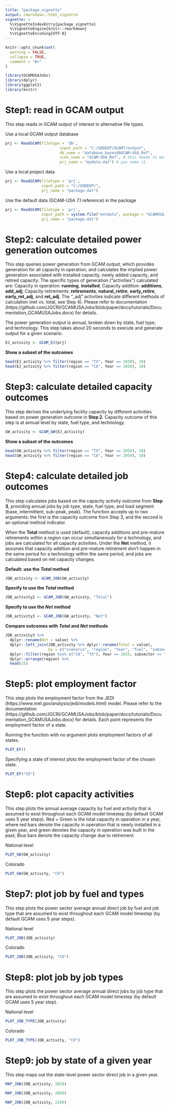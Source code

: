 ```yaml
---
title: "package_vignette"
output: rmarkdown::html_vignette
vignette: >
  %\VignetteIndexEntry{package_vignette}
  %\VignetteEngine{knitr::rmarkdown}
  %\VignetteEncoding{UTF-8}
---
```


```r
knitr::opts_chunk$set(
  warning = FALSE,
  collapse = TRUE,
  comment = "#>"
)
```

```r
library(GCAMUSAJobs)
library(dplyr)
library(ggplot2)
library(knitr)
```

# Step1: read in GCAM output
This step reads in GCAM output of interest in alternative file types.

Use a local GCAM output database 
```r
prj <- ReadGCAM(filetype = 'db',
                        input_path = "C:/GODEEP/GCAM7/output",
                        db_name = "database_basexdbGCAM-USA_Ref",
                        scen_name = "GCAM-USA_Ref", # this needs to match the scenario name specified in the DB
                        prj_name = "mydata.dat") # you name it
```

Use a local project data
```r
prj <- ReadGCAM(filetype = 'prj',
                input_path = "C:/GODEEP/",
                prj_name = "package.dat")
```

Use the default data (GCAM-USA 7.1 reference) in the package 
```r
prj <- ReadGCAM(filetype = 'prj',
                input_path = system.file("extdata", package = "GCAMUSAJobs"),
                prj_name = "package.dat")

```

# Step2: calculate detailed power generation outcomes
This step queries power generation from GCAM output, which provides generation for all capacity in operation, and calculates the implied power generation associated with installed capacity, newly added capacity, and retired capacity. The specific types of generation (“activities”) calculated are: Capacity in operation: **running**, **installed**; Capacity addition: **additions**, **add_adj**; Capacity retirements: **retirements**, **natural_retire**, **early_retire**, **early_ret_adj**, and **ret_adj**. The "_adj" activities indicate different methods of calculation (net vs. total, see Step 4). Please refer to documentation (https://github.com/JGCRI/GCAMUSAJobs/blob/paper/docs/tutorials/Documentation_GCAMUSAJobs.docx) for details.

The power generation output is annual, broken down by state, fuel type, and technology. This step takes about 20 seconds to execute and generate output for a given scenario.


```r
EJ_activity <- GCAM_EJ(prj)
```


**Show a subset of the outcomes**
```r
head(EJ_activity %>% filter(region == "TX", Year == 2050), 10)
head(EJ_activity %>% filter(region == "CA", Year == 2050), 10)
```

# Step3: calculate detailed capacity outcomes
This step derives the underlying facility capacity by different activities based on power generation outcome in **Step 2**. Capacity outcome of this step is at annual level by state, fuel type, and technology.

```r
GW_activity <- GCAM_GW(EJ_activity)
```

**Show a subset of the outcomes**
```r
head(GW_activity %>% filter(region == "TX", Year == 2050), 10)
head(GW_activity %>% filter(region == "CA", Year == 2050), 10)
```

# Step4: calculate detailed job outcomes 
This step calculates jobs based on the capacity activity outcome from **Step 3**, providing annual jobs by job type, state, fuel type, and load segment (base, intermittent, sub-peak, peak). The function accepts up to two arguments: the first is the capacity outcome from Step 3, and the second is an optional method indicator.

When the **Total** method is used (default), capacity additions and pre-mature retirements within a region can occur simultaneously for a technology, and jobs are calculated for all capacity activities. Under the **Net** method, it assumes that capacity addition and pre-mature retirement don’t happen in the same period for a technology within the same period, and jobs are calculated based on net capacity changes.


**Default: use the *Total* method**
```r
JOB_activity <- GCAM_JOB(GW_activity)
```

**Specify to use the *Total* method**
```r
JOB_activity2 <- GCAM_JOB(GW_activity, "Total")
```

**Specify to use the *Net* method**
```r
JOB_activity3 <- GCAM_JOB(GW_activity, "Net")
```

**Compare outcomes with *Total* and *Net* methods**
```r
JOB_activity3 %>% 
  dplyr::rename(Net = value) %>% 
  dplyr::left_join(JOB_activity %>% dplyr::rename(Total = value),
                   by = c("scenario", "region", "Year", "fuel", "subsector", "job", "Units")) %>% 
  dplyr::filter(region %in% c("CA", "TX"), Year == 2025, subsector == "gas_peak_CC") %>% 
  dplyr::arrange(region) %>% 
  head(15)

```


# Step5: plot employment factor

This step plots the employment factor from the JEDI (https://www.nrel.gov/analysis/jedi/models.html) model. Please refer to the documentation (https://github.com/JGCRI/GCAMUSAJobs/blob/paper/docs/tutorials/Documentation_GCAMUSAJobs.docx) for details. Each point represents the employment factor of a state.

Running the function with no argument plots employment factors of all states.

```r
PLOT_EF()
```


Specifying a state of interest plots the employment factor of the chosen state.
```r
PLOT_EF("CO")
```

# Step6: plot capacity activities 

This step plots the annual average capacity by fuel and activity that is assumed to exist throughout each GCAM model timestep (by default GCAM uses 5 year steps). Red + Green is the total capacity in operation in a year, where red bars denote the capacity in operation that is newly installed in a given year, and green denotes the capacity in operation was built in the past; Blue bars denote the capacity change due to retirement.

National level
```r
PLOT_GW(GW_activity)
```


Colorado
```r
PLOT_GW(GW_activity, "CO")
```

# Step7: plot job by fuel and types
This step plots the power sector average annual direct job by fuel and job type that are assumed to exist throughout each GCAM model timestep (by default GCAM uses 5 year steps).

National level
```r
PLOT_JOB(JOB_activity)
```

Colorado
```r
PLOT_JOB(JOB_activity, "CO")
```

# Step8: plot job by job types
This step plots the power sector average annual direct jobs by job type that are assumed to exist throughout each GCAM model timestep (by default GCAM uses 5 year step).

National level
```r
PLOT_JOB_TYPE(JOB_activity)
```

Colorado
```r
PLOT_JOB_TYPE(JOB_activity, "CO")
```

# Step9: job by state of a given year
This step maps out the state-level power sector direct job in a given year.

```r
MAP_JOB(JOB_activity, 2020)
```

```r
MAP_JOB(JOB_activity, 2050)
```

```r
MAP_JOB(JOB_activity, 2100)
```

